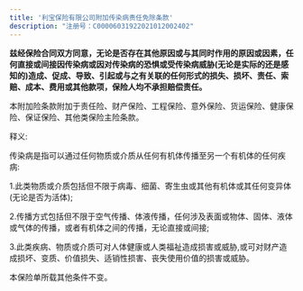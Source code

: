 ```yaml
---
title: '利宝保险有限公司附加传染病责任免除条款'
description: "注册号：C00006031922021012002402"
---
```


**兹经保险合同双方同意，无论是否存在其他原因或与其同时作用的原因或因素，任何直接或间接因传染病或因对传染病的恐惧或受传染病威胁(无论是实际的还是感知的)造成、促成、导致、引起或与之有关联的任何形式的损失、损坏、责任、索赔、成本、费用或其他款项，保险人均不承担赔偿责任。**

本附加险条款附加于责任险、财产保险、工程保险、意外保险、货运保险、健康保险、保证保险、其他类保险主险条款。

释义:

传染病是指可以通过任何物质或介质从任何有机体传播至另一个有机体的任何疾病:

1.此类物质或介质包括但不限于病毒、细菌、寄生虫或其他有机体或其任何变异体(无论是否为活体);

2.传播方式包括但不限于空气传播、体液传播，任何涉及表面或物体、固体、液体或气体的传播，或者有机体之间的传播，无论直接或间接;

3.此类疾病、物质或介质可对人体健康或人类福祉造成损害或威胁,或可对财产造成损坏、变质、价值损失、适销性损害、丧失使用价值的损害或威胁。

本保险单所载其他条件不变。